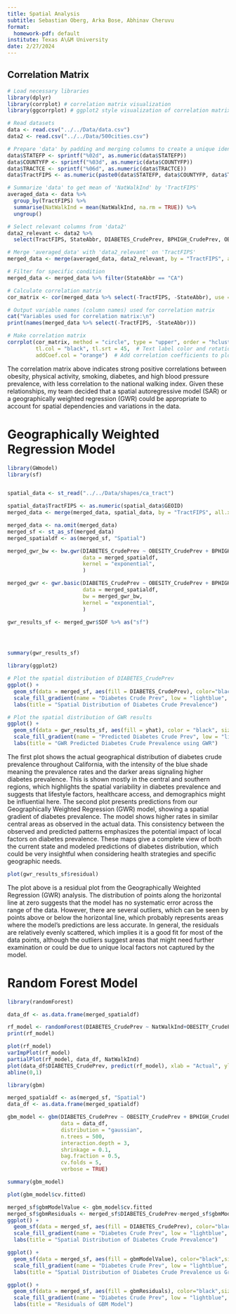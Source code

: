 ```yaml
---
title: Spatial Analysis
subtitle: Sebastian Oberg, Arka Bose, Abhinav Cheruvu
format:
  homework-pdf: default
institute: Texas A\&M University
date: 2/27/2024
---
```


## Correlation Matrix
```r
# Load necessary libraries
library(dplyr)
library(corrplot) # correlation matrix visualization
library(ggcorrplot) # ggplot2 style visualization of correlation matrix

# Read datasets
data <- read.csv("../../Data/data.csv")
data2 <- read.csv("../../Data/500cities.csv")

# Prepare 'data' by padding and merging columns to create a unique identifier
data$STATEFP <- sprintf("%02d", as.numeric(data$STATEFP))
data$COUNTYFP <- sprintf("%03d", as.numeric(data$COUNTYFP))
data$TRACTCE <- sprintf("%06d", as.numeric(data$TRACTCE))
data$TractFIPS <- as.numeric(paste0(data$STATEFP, data$COUNTYFP, data$TRACTCE))

# Summarize 'data' to get mean of 'NatWalkInd' by 'TractFIPS'
averaged_data <- data %>%
  group_by(TractFIPS) %>%
  summarise(NatWalkInd = mean(NatWalkInd, na.rm = TRUE)) %>%
  ungroup()

# Select relevant columns from 'data2'
data2_relevant <- data2 %>% 
  select(TractFIPS, StateAbbr, DIABETES_CrudePrev, BPHIGH_CrudePrev, OBESITY_CrudePrev, LPA_CrudePrev, CSMOKING_CrudePrev)

# Merge 'averaged_data' with 'data2_relevant' on 'TractFIPS'
merged_data <- merge(averaged_data, data2_relevant, by = "TractFIPS", all.x = TRUE, all.y = TRUE)

# Filter for specific condition
merged_data <- merged_data %>% filter(StateAbbr == "CA")

# Calculate correlation matrix
cor_matrix <- cor(merged_data %>% select(-TractFIPS, -StateAbbr), use = "complete.obs")  # Handling missing values by using complete observations

# Output variable names (column names) used for correlation matrix
cat("Variables used for correlation matrix:\n")
print(names(merged_data %>% select(-TractFIPS, -StateAbbr)))

# Make correlation matrix
corrplot(cor_matrix, method = "circle", type = "upper", order = "hclust",
         tl.col = "black", tl.srt = 45,  # Text label color and rotation
         addCoef.col = "orange")  # Add correlation coefficients to plot
```

The correlation matrix above indicates strong positive correlations between obesity, physical activity, smoking, diabetes, and high blood pressure prevalence, with less correlation to the national walking index. Given these relationships, my team decided that a spatial autoregressive model (SAR) or a geographically weighted regression (GWR) could be appropriate to account for spatial dependencies and variations in the data.



# Geographically Weighted Regression Model

```r
library(GWmodel)
library(sf)


spatial_data <- st_read("../../Data/shapes/ca_tract")

spatial_data$TractFIPS <- as.numeric(spatial_data$GEOID)
merged_data <- merge(merged_data, spatial_data, by = "TractFIPS", all.x = TRUE, all.y = TRUE)

merged_data <- na.omit(merged_data)
merged_sf <- st_as_sf(merged_data)
merged_spatialdf <- as(merged_sf, "Spatial")

merged_gwr_bw <- bw.gwr(DIABETES_CrudePrev ~ OBESITY_CrudePrev + BPHIGH_CrudePrev + LPA_CrudePrev + CSMOKING_CrudePrev,
                        data = merged_spatialdf,
                        kernel = "exponential",
                        )

merged_gwr <- gwr.basic(DIABETES_CrudePrev ~ OBESITY_CrudePrev + BPHIGH_CrudePrev + LPA_CrudePrev + CSMOKING_CrudePrev,
                        data = merged_spatialdf,
                        bw = merged_gwr_bw,
                        kernel = "exponential",
                        )

gwr_results_sf <- merged_gwr$SDF %>% as("sf")





```
```r

summary(gwr_results_sf)
```





```r
library(ggplot2)

# Plot the spatial distribution of DIABETES_CrudePrev
ggplot() +
  geom_sf(data = merged_sf, aes(fill = DIABETES_CrudePrev), color="black",size=0.2) +
  scale_fill_gradient(name = "Diabetes Crude Prev", low = "lightblue", high = "darkblue") +
  labs(title = "Spatial Distribution of Diabetes Crude Prevalence")

# Plot the spatial distribution of GWR results
ggplot() +
  geom_sf(data = gwr_results_sf, aes(fill = yhat), color = "black", size = 0.2) +
  scale_fill_gradient(name = "Predicted Diabetes Crude Prev", low = "lightblue", high = "darkblue",limits=c(0,25)) +
  labs(title = "GWR Predicted Diabetes Crude Prevalence using GWR")
```
The first plot shows the actual geographical distribution of diabetes crude prevalence throughout California, with the intensity of the blue shade meaning the prevalence rates and the darker areas signaling higher diabetes prevalence. This is shown mostly in the central and southern regions, which highlights the spatial variability in diabetes prevalence and suggests that lifestyle factors, healthcare access, and demographics might be influential here. The second plot presents predictions from our Geographically Weighted Regression (GWR) model, showing a spatial gradient of diabetes prevalence. The model shows higher rates in similar central areas as observed in the actual data. This consistency between the observed and predicted patterns emphasizes the potential impact of local factors on diabetes prevalence. These maps give a complete view of both the current state and modeled predictions of diabetes distribution, which could be very insightful when considering health strategies and specific geographic needs.


```r
plot(gwr_results_sf$residual)
```

The plot above is a residual plot from the Geographically Weighted Regression (GWR) analysis. The distribution of points along the horizontal line at zero suggests that the model has no systematic error across the range of the data. However, there are several outliers, which can be seen by points above or below the horizontal line, which probably represents areas where the model's predictions are less accurate. In general, the residuals are relatively evenly scattered, which implies it is a good fit for most of the data points, although the outliers suggest areas that might need further examination or could be due to unique local factors not captured by the model.



# Random Forest Model


```r
library(randomForest)

data_df <- as.data.frame(merged_spatialdf)

rf_model <- randomForest(DIABETES_CrudePrev ~ NatWalkInd+OBESITY_CrudePrev + BPHIGH_CrudePrev + LPA_CrudePrev + CSMOKING_CrudePrev,data = data_df)
print(rf_model)
```


```r
plot(rf_model)
varImpPlot(rf_model)
partialPlot(rf_model, data_df, NatWalkInd)
plot(data_df$DIABETES_CrudePrev, predict(rf_model), xlab = "Actual", ylab = "Predicted")
abline(0,1)
```


```r
library(gbm)

merged_spatialdf <- as(merged_sf, "Spatial")
data_df <- as.data.frame(merged_spatialdf)

gbm_model <- gbm(DIABETES_CrudePrev ~ OBESITY_CrudePrev + BPHIGH_CrudePrev + LPA_CrudePrev + CSMOKING_CrudePrev,
                 data = data_df,
                 distribution = "gaussian",  
                 n.trees = 500,  
                 interaction.depth = 3,  
                 shrinkage = 0.1,  
                 bag.fraction = 0.5,  
                 cv.folds = 5,  
                 verbose = TRUE)  

summary(gbm_model)

plot(gbm_model$cv.fitted)


```
```r
merged_sf$gbmModelValue <- gbm_model$cv.fitted
merged_sf$gbmResiduals <- merged_sf$DIABETES_CrudePrev-merged_sf$gbmModelValue
ggplot() +
  geom_sf(data = merged_sf, aes(fill = DIABETES_CrudePrev), color="black",size=0.2) +
  scale_fill_gradient(name = "Diabetes Crude Prev", low = "lightblue", high = "darkblue") +
  labs(title = "Spatial Distribution of Diabetes Crude Prevalence")

ggplot() +
  geom_sf(data = merged_sf, aes(fill = gbmModelValue), color="black",size=0.2) +
  scale_fill_gradient(name = "Diabetes Crude Prev", low = "lightblue", high = "darkblue") +
  labs(title = "Spatial Distribution of Diabetes Crude Prevalence us Gradient Boosted Model")

ggplot() +
  geom_sf(data = merged_sf, aes(fill = gbmResiduals), color="black",size=0.2) +
  scale_fill_gradient(name = "Diabetes Crude Prev", low = "lightblue", high = "darkblue") +
  labs(title = "Residuals of GBM Model")
```

